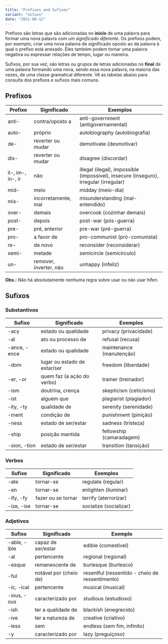 ```yaml
---
title: "Prefixes and Sufixes"
variant: "oitavo"
date: "2021-08-12"
---
```


Prefixos são letras que são adicionadas no **início** de uma palavra para formar uma nova palavra com um _significado diferente_. Os prefixos podem, por exemplo, criar uma nova palavra de significado oposto ao da palavra à qual o prefixo está anexado. Eles também podem tornar uma palavra negativa ou expressar relações de tempo, lugar ou maneira.

Sufixos, por sua vez, são letras ou grupos de letras adicionadas no **final** de uma palavra formando uma nova, sendo essa nova palavra, na maioria das vezes, de uma classe gramatical diferente. Vê as tabelas abaixo para consulta dos prefixos e sufixos mais comuns.

## Prefixos

| Prefixo           | Significado            | Exemplos                                                                              |
| ----------------- | ---------------------- | ------------------------------------------------------------------------------------- |
| anti-             | contra/oposto a        | anti-government (antigovernamental)                                                   |
| auto-             | próprio                | autobiography (autobiografia)                                                         |
| de-               | reverter ou mudar      | demotivate (desmotivar)                                                               |
| dis-              | reverter ou mudar      | disagree (discordar)                                                                  |
| il-, im-, in-, ir | não                    | illegal (ilegal), impossible (impossível), insecure (inseguro), irregular (irregular) |
| mid-              | meio                   | midday (meio-dia)                                                                     |
| mis-              | incorretamente, mal    | misunderstanding (mal-entendido)                                                      |
| over-             | demais                 | overcook (cozinhar demais)                                                            |
| post-             | depois                 | post-war (pós-guerra)                                                                 |
| pre-              | pré, anterior          | pre-war (pré-guerra)                                                                  |
| pro-              | a favor de             | pro-communist (pró-comunista)                                                         |
| re-               | de novo                | reconsider (reconsiderar)                                                             |
| semi-             | metade                 | semicircle (semicírculo)                                                              |
| un-               | remover, inverter, não | unhappy (infeliz)                                                                     |

**Obs.:** Não há absolutamente nenhuma regra sobre usar ou não usar hífen.

## Sufixos

### Substantivos

| Sufixo       | Significado                  | Exemplos                 |
| ------------ | ---------------------------- | ------------------------ |
| -acy         | estado ou qualidade          | privacy (privacidade)    |
| -al          | ato ou processo de           | refusal (recusa)         |
| -ance, -ence | estado ou qualidade          | maintenance (manutenção) |
| -dom         | lugar ou estado de estar/ser | freedom (liberdade)      |
| -er, -or     | quem faz (a ação do verbo)   | trainer (treinador)      |
| -ism         | doutrina, crença             | skepticism (ceticismo)   |
| -ist         | alguém que                   | plagiarist (plagiador)   |
| -ity, -ty    | qualidade de                 | serenity (serenidade)    |
| -ment        | condição de                  | punishment (pinição)     |
| -ness        | estado de ser/estar          | sadness (tristeza)       |
| -ship        | posição mantida              | fellowship (camaradagem) |
| -sion, -tion | estado de ser/estar          | transition (tansição)    |

### Verbos

| Sufixo     | Significado        | Exemplos               |
| ---------- | ------------------ | ---------------------- |
| -ate       | tornar-se          | regulate (regular)     |
| -en        | tornar-se          | enlighten (iluminar)   |
| -ify, -fy  | fazer ou se tornar | terrify (aterrorizar)  |
| -ize, -ise | tornar-se          | socialize (socializar) |

### Adjetivos

| Sufixo       | Significado            | Exemplo                                         |
| ------------ | ---------------------- | ----------------------------------------------- |
| -able, -ible | capaz de ser/estar     | edible (comestível)                             |
| -al          | pertencente            | regional (regional)                             |
| -esque       | remanescente de        | burlesque (burlesco)                            |
| -ful         | notável por (cheio de) | resentful (ressentido - cheio de ressentimento) |
| -ic, -ical   | pertencente            | musical (musical)                               |
| -ious, -ous  | caracterizado por      | studious (estudioso)                            |
| -ish         | ter a qualidade de     | blackish (enegrecido)                           |
| -ive         | ter a natureza de      | creative (criativo)                             |
| -less        | sem                    | endless (sem fim, infinito)                     |
| -y           | caracterizado por      | lazy (preguiçoso)                               |
